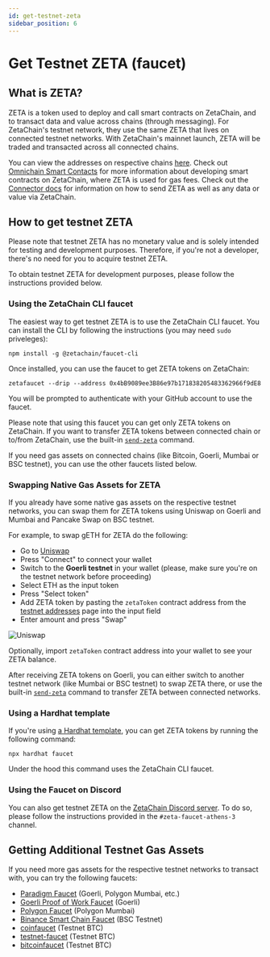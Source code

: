 ```yaml
---
id: get-testnet-zeta
sidebar_position: 6
---
```


# Get Testnet ZETA (faucet)

## What is ZETA?

ZETA is a token used to deploy and call smart contracts on ZetaChain, and to
transact data and value across chains (through messaging). For ZetaChain's
testnet network, they use the same ZETA that lives on connected testnet
networks. With ZetaChain's mainnet launch, ZETA will be traded and transacted
across all connected chains.

You can view the addresses on respective chains [here](/reference/testnet).
Check out [Omnichain Smart Contacts](/developers/overview) for more information
about developing smart contracts on ZetaChain, where ZETA is used for gas fees.
Check out the [Connector docs](/developers/cross-chain-messaging/connector) for
information on how to send ZETA as well as any data or value via ZetaChain.

## How to get testnet ZETA

Please note that testnet ZETA has no monetary value and is solely intended for
testing and development purposes. Therefore, if you're not a developer, there's
no need for you to acquire testnet ZETA.

To obtain testnet ZETA for development purposes, please follow the instructions
provided below.

### Using the ZetaChain CLI faucet

The easiest way to get testnet ZETA is to use the ZetaChain CLI faucet. You can
install the CLI by following the instructions (you may need `sudo` priveleges):

```
npm install -g @zetachain/faucet-cli
```

Once installed, you can use the faucet to get ZETA tokens on ZetaChain:

```
zetafaucet --drip --address 0x4bB9089ee3B86e97b171838205483362966f9dE8
```

You will be prompted to authenticate with your GitHub account to use the faucet.

Please note that using this faucet you can get only ZETA tokens on ZetaChain. If
you want to transfer ZETA tokens between connected chain or to/from ZetaChain,
use the built-in [`send-zeta`](/developers/tokens) command.

If you need gas assets on connected chains (like Bitcoin, Goerli, Mumbai or BSC
testnet), you can use the other faucets listed below.

### Swapping Native Gas Assets for ZETA

If you already have some native gas assets on the respective testnet networks,
you can swap them for ZETA tokens using Uniswap on Goerli and Mumbai and Pancake
Swap on BSC testnet.

For example, to swap gETH for ZETA do the following:

- Go to [Uniswap](https://app.uniswap.org/#/swap)
- Press "Connect" to connect your wallet
- Switch to the **Goerli testnet** in your wallet (please, make sure you're on
  the testnet network before proceeding)
- Select ETH as the input token
- Press "Select token"
- Add ZETA token by pasting the `zetaToken` contract address from the
  [testnet addresses](/reference/testnet) page into the input field
- Enter amount and press "Swap"

![Uniswap](/img/docs/uniswap.jpg)

Optionally, import `zetaToken` contract address into your wallet to see your
ZETA balance.

After receiving ZETA tokens on Goerli, you can either switch to another testnet
network (like Mumbai or BSC testnet) to swap ZETA there, or use the built-in
[`send-zeta`](/developers/tokens) command to transfer ZETA between connected
networks.

### Using a Hardhat template

If you're using [a Hardhat template](https://github.com/zeta-chain/template),
you can get ZETA tokens by running the following command:

```
npx hardhat faucet
```

Under the hood this command uses the ZetaChain CLI faucet.

### Using the Faucet on Discord

You can also get testnet ZETA on the
[ZetaChain Discord server](https://discord.com/invite/zetachain). To do so,
please follow the instructions provided in the `#zeta-faucet-athens-3` channel.

## Getting Additional Testnet Gas Assets

If you need more gas assets for the respective testnet networks to transact
with, you can try the following faucets:

- [Paradigm Faucet](https://faucet.paradigm.xyz) (Goerli, Polygon Mumbai, etc.)
- [Goerli Proof of Work Faucet](https://goerli-faucet.pk910.de/) (Goerli)
- [Polygon Faucet](https://faucet.polygon.technology/) (Polygon Mumbai)
- [Binance Smart Chain Faucet](https://testnet.binance.org/faucet-smart) (BSC
  Testnet)
- [coinfaucet](https://coinfaucet.eu/en/btc-testnet/) (Testnet BTC)
- [testnet-faucet](https://testnet-faucet.com/btc-testnet/) (Testnet BTC)
- [bitcoinfaucet](https://bitcoinfaucet.uo1.net/) (Testnet BTC)
